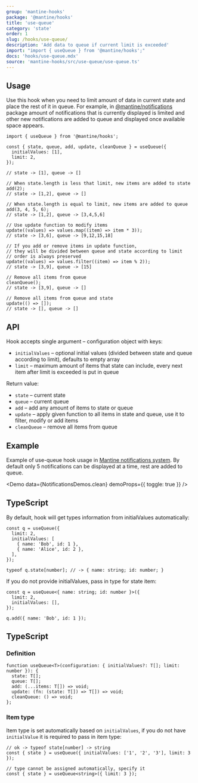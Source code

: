 ```yaml
---
group: 'mantine-hooks'
package: '@mantine/hooks'
title: 'use-queue'
category: 'state'
order: 1
slug: /hooks/use-queue/
description: 'Add data to queue if current limit is exceeded'
import: "import { useQueue } from '@mantine/hooks';"
docs: 'hooks/use-queue.mdx'
source: 'mantine-hooks/src/use-queue/use-queue.ts'
---
```



## Usage

Use this hook when you need to limit amount of data in current state and place the rest of it in queue.
For example, in [@mantine/notifications](/others/notifications/) package amount of
notifications that is currently displayed is limited and other new notifications are added to queue and displayed once
available space appears.

```tsx
import { useQueue } from '@mantine/hooks';

const { state, queue, add, update, cleanQueue } = useQueue({
  initialValues: [1],
  limit: 2,
});

// state -> [1], queue -> []

// When state.length is less that limit, new items are added to state
add(2);
// state -> [1,2], queue -> []

// When state.length is equal to limit, new items are added to queue
add(3, 4, 5, 6);
// state -> [1,2], queue -> [3,4,5,6]

// Use update function to modify items
update((values) => values.map((item) => item * 3));
// state -> [3,6], queue -> [9,12,15,18]

// If you add or remove items in update function,
// they will be divided between queue and state according to limit
// order is always preserved
update((values) => values.filter((item) => item % 2));
// state -> [3,9], queue -> [15]

// Remove all items from queue
cleanQueue();
// state -> [3,9], queue -> []

// Remove all items from queue and state
update(() => []);
// state -> [], queue -> []
```

## API

Hook accepts single argument – configuration object with keys:

- `initialValues` – optional initial values (divided between state and queue according to limit), defaults to empty array
- `limit` – maximum amount of items that state can include, every next item after limit is exceeded is put in queue

Return value:

- `state` – current state
- `queue` – current queue
- `add` – add any amount of items to state or queue
- `update` – apply given function to all items in state and queue, use it to filter, modify or add items
- `cleanQueue` – remove all items from queue

## Example

Example of use-queue hook usage in [Mantine notifications system](/others/notifications/). By default
only 5 notifications can be displayed at a time, rest are added to queue.

<Demo data={NotificationsDemos.clean} demoProps={{ toggle: true }} />

## TypeScript

By default, hook will get types information from initialValues automatically:

```tsx
const q = useQueue({
  limit: 2,
  initialValues: [
    { name: 'Bob', id: 1 },
    { name: 'Alice', id: 2 },
  ],
});

typeof q.state[number]; // -> { name: string; id: number; }
```

If you do not provide initialValues, pass in type for state item:

```tsx
const q = useQueue<{ name: string; id: number }>({
  limit: 2,
  initialValues: [],
});

q.add({ name: 'Bob', id: 1 });
```

## TypeScript

### Definition

```tsx
function useQueue<T>(configuration: { initialValues?: T[]; limit: number }): {
  state: T[];
  queue: T[];
  add: (...items: T[]) => void;
  update: (fn: (state: T[]) => T[]) => void;
  cleanQueue: () => void;
};
```

### Item type

Item type is set automatically based on `initialValues`,
if you do not have `initialValue` it is required to pass in item type:

```tsx
// ok -> typeof state[number] -> string
const { state } = useQueue({ initialValues: ['1', '2', '3'], limit: 3 });

// type cannot be assigned automatically, specify it
const { state } = useQueue<string>({ limit: 3 });
```
